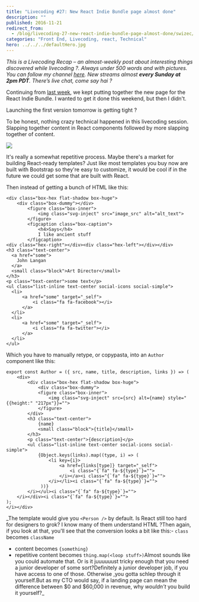 ```yaml
---
title: "Livecoding #27: New React Indie Bundle page almost done"
description: ""
published: 2016-11-21
redirect_from:
  - /blog/livecoding-27-new-react-indie-bundle-page-almost-done/swizec/7237
categories: "Front End, Livecoding, react, Technical"
hero: ../../../defaultHero.jpg
---
```


_This is a Livecoding Recap – an almost-weekly post about interesting things discovered while livecoding ?. Always under 500 words and with pictures. You can follow my channel [here](https://livecoding.tv/swizec). New streams almost **every Sunday at 2pm PDT**. There’s live chat, come say hai ?_

Continuing from [last week](https://swizec.com/blog/livecoding-26-new-page-react-indie-bundle/swizec/7211), we kept putting together the new page for the React Indie Bundle. I wanted to get it done this weekend, but then I didn't.

Launching the first version tomorrow is getting tight ?

To be honest, nothing crazy technical happened in this livecoding session. Slapping together content in React components followed by more slapping together of content.

![](https://swizec.com/wp-content/uploads/2016/11/Screen-Shot-2016-11-21-at-13.40.35-1024x539.png)

It's really a somewhat repetitive process. Maybe there's a market for building React-ready templates? Just like most templates you buy now are built with Bootstrap so they're easy to customize, it would be cool if in the future we could get some that are built with React.

Then instead of getting a bunch of HTML like this:

```HTML4strict
<div class="box-hex flat-shadow box-huge">
    <div class="box-dummy"></div>
        <figure class="box-inner">
            <img class="svg-inject" src="image_src" alt="alt_text">
        </figure>
        <figcaption class="box-caption">
            <h4>Says</h4>
            I like ancient stuff
        </figcaption>
<div class="hex-right"></div><div class="hex-left"></div></div>
<h3 class="text-center">
  <a href="some">
    John Langan
  </a>
  <small class="block">Art Director</small>
</h3>
<p class="text-center">some text</p>
<ul class="list-inline text-center social-icons social-simple">
  <li>
      <a href="some" target="_self">
          <i class="fa fa-facebook"></i>
      </a>
  </li>
  <li>
      <a href="some" target="_self">
          <i class="fa fa-twitter"></i>
      </a>
  </li>
</ul>
```

Which you have to manually retype, or copypasta, into an `Author` component like this:

```HTML4strict
export const Author = ({ src, name, title, description, links }) => (
    <div>
        <div class="box-hex flat-shadow box-huge">
            <div class="box-dummy">
            <figure class="box-inner">
                <img class="svg-inject" src={src} alt={name} style="{{height:" "217px"}}="">
            </figure>
        </div>
        <h3 class="text-center">
            {name}
            <small class="block">{title}</small>
        </h3>
        <p class="text-center">{description}</p>
        <ul class="list-inline text-center social-icons social-simple">
            {Object.keys(links).map((type, i) => (
                <li key={i}>
                    <a href={links[type]} target="_self">
                        <i class="{`fa" fa-${type}`}="">
                    </i></a><i class="{`fa" fa-${type}`}="">
                </i></li><i class="{`fa" fa-${type}`}="">
             ))}
        </i></ul><i class="{`fa" fa-${type}`}="">
    </i></div><i class="{`fa" fa-${type}`}="">
);
</i></div>
```

\_The template would give you `<Person />` by default. Is React still too hard for designers to grok? I know many of them understand HTML ?Then again, if you look at that, you'll see that the conversion looks a bit like this:- `class` becomes `className`

- content becomes `{something}`
- repetitive content becomes `thing.map(<loop stuff>)`Almost sounds like you could automate that. Or is it juuuuuust tricky enough that you need a junior developer of some sort?Definitely a junior developer job, if you have access to one of those. Otherwise ,you gotta schlep through it yourself.But as my CTO would say, if a landing page can mean the difference between $0 and $60,000 in revenue, why _wouldn't_ you build it yourself?\_
